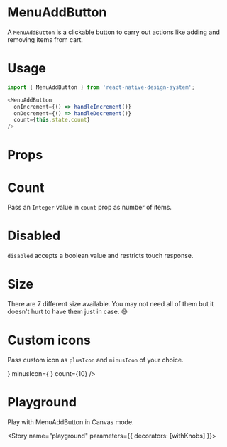 
<Meta title="MenuAddButton" component={MenuAddButton} />

# MenuAddButton
A `MenuAddButton` is a clickable button to carry out actions like adding and removing items from cart.

# Usage
```js
import { MenuAddButton } from 'react-native-design-system';

<MenuAddButton
  onIncrement={() => handleIncrement()}
  onDecrement={() => handleDecrement()}
  count={this.state.count}
/>
```

# Props
<Props of={MenuAddButton} />

# Count
Pass an `Integer` value in `count` prop as number of items.

<Preview>
  <Story name="count">
    <Stack>
      <MenuAddButton
        onIncrement={action('pressed')}
        onDecrement={action('pressed')}
        count={0}
      />
      <MenuAddButton
        onIncrement={action('pressed')}
        onDecrement={action('pressed')}
        count={5}
      />
      <MenuAddButton
        onIncrement={action('pressed')}
        onDecrement={action('pressed')}
        count={25}
      />
      <MenuAddButton
        onIncrement={action('pressed')}
        onDecrement={action('pressed')}
        count={100}
      />
    </Stack>
  </Story>
</Preview>

# Disabled
`disabled` accepts a boolean value and restricts touch response. 

<Preview>
  <Story name="disabled">
    <MenuAddButton
      disabled
      onIncrement={action('pressed')}
      onDecrement={action('pressed')}
      count={0} 
    />
  </Story>
</Preview>

# Size
There are 7 different size available. You may not need all of them but it doesn't hurt to have them just in case. 😅

<Preview>
  <Story name="size">
    <Stack>
      <MenuAddButton size="xxsmall"
        onIncrement={action('pressed')}
        onDecrement={action('pressed')}
        count={0}
      />
      <MenuAddButton size="xsmall"
        onIncrement={action('pressed')}
        onDecrement={action('pressed')}
        count={2}
      />
      <MenuAddButton size="small"
        onIncrement={action('pressed')}
        onDecrement={action('pressed')}
        count={10}
      />
      <MenuAddButton size="medium"
        onIncrement={action('pressed')}
        onDecrement={action('pressed')}
        count={50}
      />
      <MenuAddButton size="large"
        onIncrement={action('pressed')}
        onDecrement={action('pressed')}
        count={100}
      />
      <MenuAddButton size="xlarge"
        onIncrement={action('pressed')}
       onDecrement={action('pressed')}
        count={500}
      />
      <MenuAddButton size="xxlarge"
        onIncrement={action('pressed')}
        onDecrement={action('pressed')}
        count={2020}
      />
    </Stack>
  </Story>
</Preview>

# Custom icons
Pass custom icon as `plusIcon` and `minusIcon` of your choice.

<Preview>
  <Story name="custom">
    <MenuAddButton
      onIncrement={action('pressed')}
      onDecrement={action('pressed')}
      plusIcon={
        <AntDesign
          name="like2"
          size={24}
          color="black"
        />
      }
      minusIcon={
        <AntDesign
          name="dislike2"
          size={24}
          color="black"
        />
      }
      count={10}
    />
  </Story>
</Preview>

# Playground
Play with MenuAddButton in Canvas mode.

<Story name="playground" parameters={{ decorators: [withKnobs] }}>
  <ExampleMenuButton />
</Story>